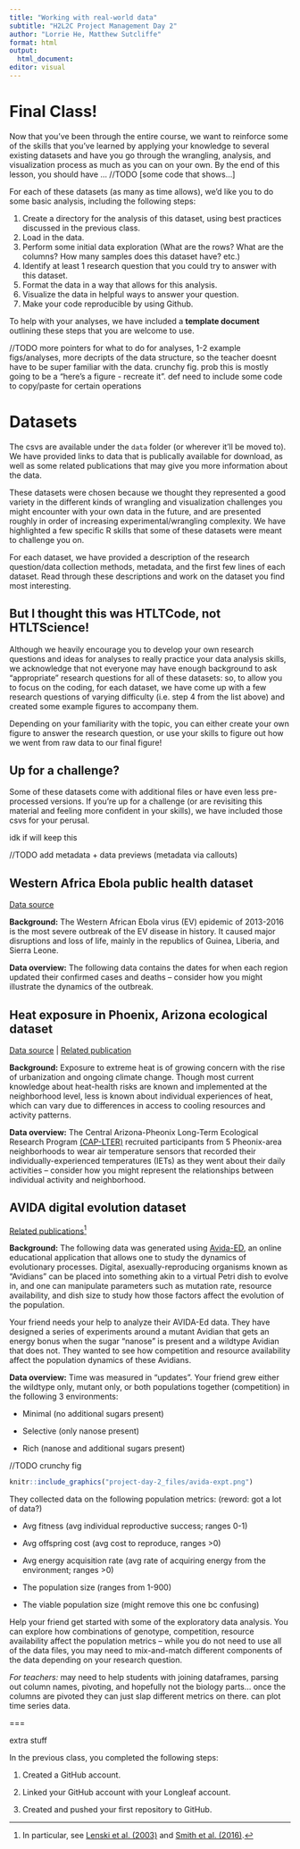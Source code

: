 ```yaml
---
title: "Working with real-world data"
subtitle: "H2L2C Project Management Day 2"
author: "Lorrie He, Matthew Sutcliffe"
format: html
output:
  html_document:
editor: visual
---
```


# Final Class!

Now that you've been through the entire course, we want to reinforce some of the skills that you've learned by applying your knowledge to several existing datasets and have you go through the wrangling, analysis, and visualization process as much as you can on your own. By the end of this lesson, you should have ... //TODO \[some code that shows...\]

For each of these datasets (as many as time allows), we'd like you to do some basic analysis, including the following steps:

1.  Create a directory for the analysis of this dataset, using best practices discussed in the previous class.
2.  Load in the data.
3.  Perform some initial data exploration (What are the rows? What are the columns? How many samples does this dataset have? etc.)
4.  Identify at least 1 research question that you could try to answer with this dataset.
5.  Format the data in a way that allows for this analysis.
6.  Visualize the data in helpful ways to answer your question.
7.  Make your code reproducible by using Github.

To help with your analyses, we have included a **template document** outlining these steps that you are welcome to use.

//TODO more pointers for what to do for analyses, 1-2 example figs/analyses, more decripts of the data structure, so the teacher doesnt have to be super familiar with the data. crunchy fig. prob this is mostly going to be a "here's a figure - recreate it". def need to include some code to copy/paste for certain operations

# Datasets

The csvs are available under the `data` folder (or wherever it'll be moved to). We have provided links to data that is publically available for download, as well as some related publications that may give you more information about the data.

These datasets were chosen because we thought they represented a good variety in the different kinds of wrangling and visualization challenges you might encounter with your own data in the future, and are presented roughly in order of increasing experimental/wrangling complexity. We have highlighted a few specific R skills that some of these datasets were meant to challenge you on.

For each dataset, we have provided a description of the research question/data collection methods, metadata, and the first few lines of each dataset. Read through these descriptions and work on the dataset you find most interesting.

::: callout-tip
## But I thought this was HTLTCode, not HTLTScience!

Although we heavily encourage you to develop your own research questions and ideas for analyses to really practice your data analysis skills, we acknowledge that not everyone may have enough background to ask "appropriate" research questions for all of these datasets: so, to allow you to focus on the coding, for each dataset, we have come up with a few research questions of varying difficulty (i.e. step 4 from the list above) and created some example figures to accompany them.

Depending on your familiarity with the topic, you can either create your own figure to answer the research question, or use your skills to figure out how we went from raw data to our final figure!
:::

::: callout-note
## Up for a challenge?

Some of these datasets come with additional files or have even less pre-processed versions. If you're up for a challenge (or are revisiting this material and feeling more confident in your skills), we have included those csvs for your perusal.

idk if will keep this
:::

//TODO add metadata + data previews (metadata via callouts)

## Western Africa Ebola public health dataset

[Data source](https://www.kaggle.com/datasets/imdevskp/ebola-outbreak-20142016-complete-dataset)

**Background:** The Western African Ebola virus (EV) epidemic of 2013-2016 is the most severe outbreak of the EV disease in history. It caused major disruptions and loss of life, mainly in the republics of Guinea, Liberia, and Sierra Leone.

**Data overview:** The following data contains the dates for when each region updated their confirmed cases and deaths – consider how you might illustrate the dynamics of the outbreak.

## Heat exposure in Phoenix, Arizona ecological dataset

[Data source](https://data.sustainability-innovation.asu.edu/cap-portal/metadataviewer?packageid=knb-lter-cap.647.2) \| [Related publication](https://doi.org/10.1016/j.envint.2020.106271)

**Background:** Exposure to extreme heat is of growing concern with the rise of urbanization and ongoing climate change. Though most current knowledge about heat-health risks are known and implemented at the neighborhood level, less is known about individual experiences of heat, which can vary due to differences in access to cooling resources and activity patterns.

**Data overview:** The Central Arizona-Pheonix Long-Term Ecological Research Program [(CAP-LTER)](https://sustainability-innovation.asu.edu/caplter/) recruited participants from 5 Pheonix-area neighborhoods to wear air temperature sensors that recorded their individually-experienced temperatures (IETs) as they went about their daily activities – consider how you might represent the relationships between individual activity and neighborhood.

## AVIDA digital evolution dataset

[Related publications](https://avida-ed.msu.edu/digital-evolution/)[^1]

[^1]: In particular, see [Lenski et al. (2003)](https://www.nature.com/articles/nature01568) and [Smith et al. (2016)](https://link.springer.com/article/10.1186/s12052-016-0060-0).

**Background:** The following data was generated using [Avida-ED](https://avida-ed.msu.edu/avida-ed-application/), an online educational application that allows one to study the dynamics of evolutionary processes. Digital, asexually-reproducing organisms known as "Avidians" can be placed into something akin to a virtual Petri dish to evolve in, and one can manipulate parameters such as mutation rate, resource availability, and dish size to study how those factors affect the evolution of the population.

Your friend needs your help to analyze their AVIDA-Ed data. They have designed a series of experiments around a mutant Avidian that gets an energy bonus when the sugar "nanose" is present and a wildtype Avidian that does not. They wanted to see how competition and resource availability affect the population dynamics of these Avidians.

**Data overview:** Time was measured in "updates". Your friend grew either the wildtype only, mutant only, or both populations together (competition) in the following 3 environments:

-   Minimal (no additional sugars present)

-   Selective (only nanose present)

-   Rich (nanose and additional sugars present)

//TODO crunchy fig

```r
knitr::include_graphics("project-day-2_files/avida-expt.png")
```

They collected data on the following population metrics: (reword: got a lot of data?)

-   Avg fitness (avg individual reproductive success; ranges 0-1)

-   Avg offspring cost (avg cost to reproduce, ranges \>0)

-   Avg energy acquisition rate (avg rate of acquiring energy from the environment; ranges \>0)

-   The population size (ranges from 1-900)

-   The viable population size (might remove this one bc confusing)

Help your friend get started with some of the exploratory data analysis. You can explore how combinations of genotype, competition, resource availability affect the population metrics – while you do not need to use all of the data files, you may need to mix-and-match different components of the data depending on your research question.

*For teachers:* may need to help students with joining dataframes, parsing out column names, pivoting, and hopefully not the biology parts... once the columns are pivoted they can just slap different metrics on there. can plot time series data.

===

extra stuff

In the previous class, you completed the following steps:

1.  Created a GitHub account.

2.  Linked your GitHub account with your Longleaf account.

3.  Created and pushed your first repository to GitHub.
